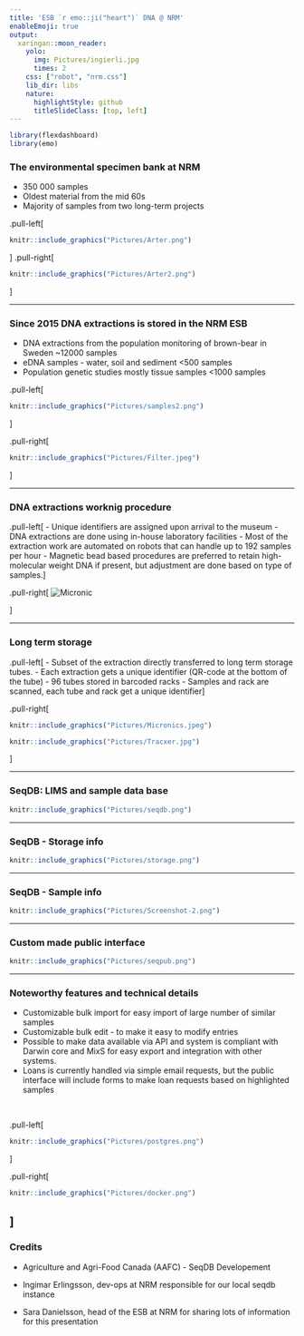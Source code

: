 ```yaml
---
title: 'ESB `r emo::ji("heart")` DNA @ NRM'
enableEmoji: true
output:
  xaringan::moon_reader:
    yolo:
      img: Pictures/ingierli.jpg
      times: 2
    css: ["robot", "nrm.css"] 
    lib_dir: libs
    nature:
      highlightStyle: github
      titleSlideClass: [top, left]
---
```


```r
library(flexdashboard)
library(emo)
```


### The environmental specimen bank at NRM


- 350 000 samples
- Oldest material from the mid 60s
- Majority of samples from two long-term projects

.pull-left[
```r
knitr::include_graphics("Pictures/Arter.png")
```
]
.pull-right[
```r
knitr::include_graphics("Pictures/Arter2.png")
```
]

---

### Since 2015 DNA extractions is stored in the NRM ESB

- DNA extractions from the population monitoring of brown-bear in Sweden ~12000 samples
- eDNA samples - water, soil and sediment <500 samples
- Population genetic studies mostly tissue samples <1000 samples

.pull-left[

```r
knitr::include_graphics("Pictures/samples2.png")
```
]

.pull-right[
```r
knitr::include_graphics("Pictures/Filter.jpeg")
```
]

---

### DNA extractions worknig procedure

.pull-left[
- Unique identifiers are assigned upon arrival to the museum
- DNA extractions are done using in-house laboratory facilities
- Most of the extraction work are automated on robots that can handle up to 192 samples per hour
- Magnetic bead based procedures are preferred to retain high-molecular weight DNA if present, but adjustment are done based on type of samples.
]

.pull-right[
![Micronic](Pictures/KingFisher.jpg)

]

---

### Long term storage

.pull-left[
- Subset of the extraction directly transferred to long term storage tubes.
- Each extraction gets a unique identifier (QR-code at the bottom of the tube)
- 96 tubes stored in barcoded racks
- Samples and rack are scanned, each tube and rack get a unique identifier
]

.pull-right[
```r
knitr::include_graphics("Pictures/Micronics.jpeg")
```

```r
knitr::include_graphics("Pictures/Tracxer.jpg")
```
]

---

### SeqDB: LIMS and sample data base



```r
knitr::include_graphics("Pictures/seqdb.png")
```

---

### SeqDB - Storage info

```r
knitr::include_graphics("Pictures/storage.png")
```

---

### SeqDB - Sample info

```r
knitr::include_graphics("Pictures/Screenshot-2.png")
```

---

### Custom made public interface

```r
knitr::include_graphics("Pictures/seqpub.png")
```

---

### Noteworthy features and technical details

- Customizable bulk import for easy import of large number of similar samples
- Customizable bulk edit - to make it easy to modify entries 
- Possible to make data available via API and system is compliant with Darwin core and MixS for easy export and integration with other systems. 
- Loans is currently handled via simple email requests, but the public interface will include forms to make loan requests based on highlighted samples

&nbsp;

.pull-left[
```r
knitr::include_graphics("Pictures/postgres.png")
```
]

.pull-right[

```r
knitr::include_graphics("Pictures/docker.png")
```
]
---

### Credits

- Agriculture and Agri-Food Canada (AAFC) - SeqDB Developement

- Ingimar Erlingsson, dev-ops at NRM responsible for our local seqdb instance

- Sara Danielsson, head of the ESB at NRM for sharing lots of information for this presentation
